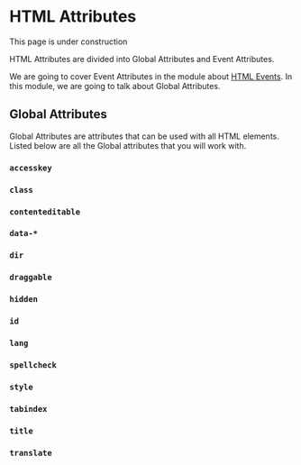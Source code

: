 
# HTML Attributes

<Callout type="info">This page is under construction</Callout>

HTML Attributes are divided into Global Attributes and Event Attributes.

We are going to cover Event Attributes in the module about [HTML Events](/html/html-events). In this module, we are going to talk about Global Attributes.

## Global Attributes

Global Attributes are attributes that can be used with all HTML elements. Listed below are all the Global attributes that you will work with.

### `accesskey`

### `class`

### `contenteditable`

### `data-*`

### `dir`

### `draggable`

### `hidden`

### `id`

### `lang`

### `spellcheck`

### `style`

### `tabindex`

### `title`

### `translate`
